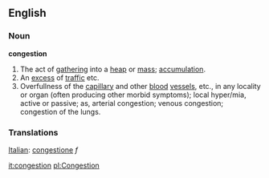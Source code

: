 ==English==

<!--
Attention: This page is to be ph34red.

Thank you.
Brought to you by Ph34rness.
-->



===Noun===

'''congestion'''

#The act of [[gathering]] into a [[heap]] or [[mass]]; [[accumulation]].
#An [[excess]] of [[traffic]] etc.
#Overfullness of the [[capillary]] and other [[blood]] [[vessels]], etc., in any locality or organ (often producing other morbid symptoms); local hyper/mia, active or passive; as, arterial congestion; venous congestion; congestion of the lungs.

===Translations===
[[Italian]]: [[congestione]] ''f''

[[it:congestion]]
[[pl:Congestion]]